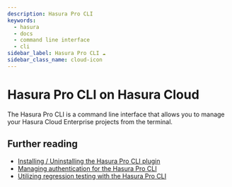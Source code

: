 ```yaml
---
description: Hasura Pro CLI
keywords:
  - hasura
  - docs
  - command line interface
  - cli
sidebar_label: Hasura Pro CLI ☁️
sidebar_class_name: cloud-icon
---
```


# Hasura Pro CLI on Hasura Cloud

The Hasura Pro CLI is a command line interface that allows you to manage your Hasura Cloud Enterprise projects from the terminal.

## Further reading

- [Installing / Uninstalling the Hasura Pro CLI plugin](/hasura-cli/pro-cli/installing-uninstalling.mdx)
- [Managing authentication for the Hasura Pro CLI](/hasura-cli/pro-cli/auth.mdx)
- [Utilizing regression testing with the Hasura Pro CLI](/hasura-cli/pro-cli/regression-tests.mdx)
